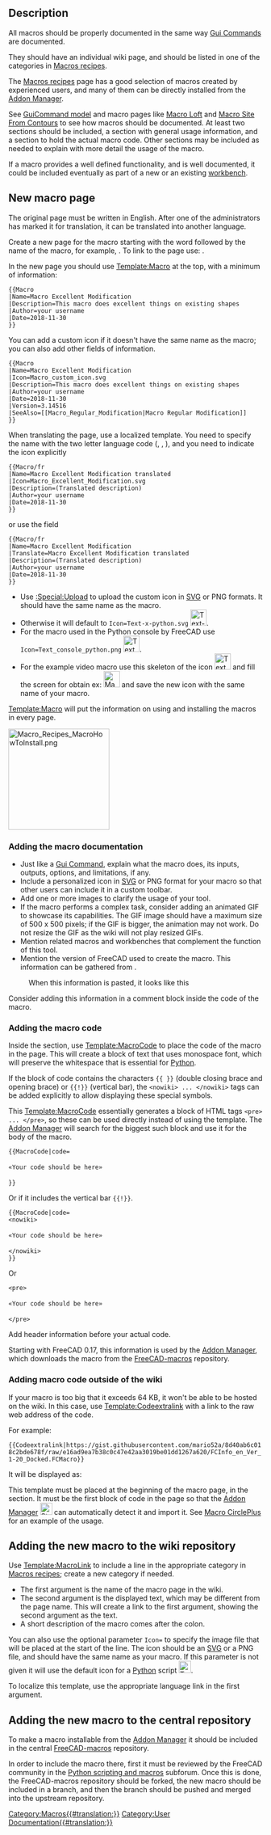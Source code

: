 <languages/>
{{TOCright}}
<translate>

== Description == <!--T:1-->

<!--T:2-->
All macros should be properly documented in the same way [[Gui_Command|Gui Commands]] are documented.

<!--T:46-->
They should have an individual wiki page, and should be listed in one of the categories in [[Macros_recipes|Macros recipes]].

<!--T:3-->
The [[Macros_recipes|Macros recipes]] page has a good selection of macros created by experienced users, and many of them can be directly installed from the [[Std_AddonMgr|Addon Manager]].

<!--T:4-->
See [[GuiCommand_model|GuiCommand model]] and macro pages like [[Macro_Loft|Macro Loft]] and [[Macro_Site_From_Contours|Macro Site From Contours]] to see how macros should be documented. At least two sections should be included, a {{Emphasis|Description}} section with general usage information, and a {{Emphasis|Script}} section to hold the actual macro code. Other sections may be included as needed to explain with more detail the usage of the macro.

<!--T:5-->
If a macro provides a well defined functionality, and is well documented, it could be included eventually as part of a new or an existing [[Workbenches|workbench]].

== New macro page == <!--T:6-->

<!--T:47-->
The original page must be written in English. After one of the administrators has marked it for translation, it can be translated into another language.

<!--T:7-->
Create a new page for the macro starting with the word {{incode|Macro_}} followed by the name of the macro, for example, {{incode|Macro_Excellent_Modification}}. To link to the page use: {{incode|<nowiki>[[Macro_Excellent_Modification|Macro Excellent Modification]]</nowiki>}}.

<!--T:8-->
In the new page you should use [[Template:Macro]] at the top, with a minimum of information:
</translate>
 <nowiki>{{Macro
|Name=Macro Excellent Modification
|Description=This macro does excellent things on existing shapes
|Author=your username
|Date=2018-11-30
}}</nowiki>
<translate>

<!--T:9-->
You can add a custom icon if it doesn't have the same name as the macro; you can also add other fields of information.
</translate>
 <nowiki>{{Macro
|Name=Macro Excellent Modification
|Icon=Macro_custom_icon.svg
|Description=This macro does excellent things on existing shapes
|Author=your username
|Date=2018-11-30
|Version=3.14516
|SeeAlso=[[Macro_Regular_Modification|Macro Regular Modification]]
}}</nowiki>
<translate>

<!--T:10-->
When translating the page, use a localized template. You need to specify the name with the two letter language code ({{incode|/fr}}, {{incode|/it}}, {{incode|/de}}), and you need to indicate the icon explicitly
</translate>
 <nowiki>{{Macro/fr
|Name=Macro Excellent Modification translated
|Icon=Macro_Excellent_Modification.svg
|Description=(Translated description)
|Author=your username
|Date=2018-11-30
}}</nowiki>
<translate>

<!--T:11-->
or use the {{incode|Translate}} field

</translate>
 <nowiki>{{Macro/fr
|Name=Macro Excellent Modification
|Translate=Macro Excellent Modification translated
|Description=(Translated description)
|Author=your username
|Date=2018-11-30
}}</nowiki>
<translate>

<!--T:12-->
* Use [[:Special:Upload]] to upload the custom icon in [[SVG|SVG]] or PNG formats. It should have the same name as the macro.
* Otherwise it will default to <code>Icon=Text-x-python.svg</code> [[Image:Text-x-python.svg|32px]].
* For the macro used in the Python console by FreeCAD use <code>Icon=Text_console_python.png</code> [[Image:Text_console_python.png|32px]].
* For the example video macro use this skeleton of the icon [[Image:Text_Video_Movie.png|32px]] and fill the screen for obtain ex: [[Image:Macro_crank_simul.png|32px]] and save the new icon with the same name of your macro.

<!--T:13-->
[[Template:Macro]] will put the information on using and installing the macros in every page.

</translate>
[[Image:Macro_Recipes_MacroHowToInstall.png|200px]]
<translate>
<!--T:14-->
{{Caption|[[How_to_install_macros|How to install macros]] and [[Customize_Toolbars|customize toolbars]] links in the infobox on each macro page}}


=== Adding the macro documentation === <!--T:15-->

<!--T:16-->
* Just like a [[Gui_Command|Gui Command]], explain what the macro does, its inputs, outputs, options, and limitations, if any.
* Include a personalized icon in [[SVG|SVG]] or PNG format for your macro so that other users can include it in a custom toolbar.
* Add one or more images to clarify the usage of your tool.
* If the macro performs a complex task, consider adding an animated GIF to showcase its capabilities. The GIF image should have a maximum size of 500 x 500 pixels; if the GIF is bigger, the animation may not work. Do not resize the GIF as the wiki will not play resized GIFs.
* Mention related macros and workbenches that complement the function of this tool.
* Mention the version of FreeCAD used to create the macro. This information can be gathered from {{MenuCommand|Help → About FreeCAD → Copy to clipboard}}.

<!--T:17-->
:When this information is pasted, it looks like this
</translate>
{{Code|code=
OS: Ubuntu 18.04.1 LTS
Word size of OS: 64-bit
Word size of FreeCAD: 64-bit
Version: 0.18.15302 (Git)
Build type: Release
Branch: master
Hash: 2e03d2f298677b8212c22cbbc3cb20b7c80eabb5
Python version: 2.7.15rc1
Qt version: 4.8.7
Coin version: 4.0.0a
OCC version: 7.3.0
Locale: English/UnitedStates (en_US)
}}
<translate>

<!--T:18-->
Consider adding this information in a comment block inside the code of the macro.

=== Adding the macro code === <!--T:19-->

<!--T:20-->
Inside the {{Emphasis|Script}} section, use [[Template:MacroCode]] to place the code of the macro in the page. This will create a block of text that uses monospace font, which will preserve the whitespace that is essential for [[Python|Python]].

<!--T:40-->
If the block of code contains the characters <code>{{ }}</code> (double closing brace and opening brace) or <code>{{!}}</code> (vertical bar), the <code>&lt;nowiki&gt; ... &lt;/nowiki&gt;</code> tags can be added explicitly to allow displaying these special symbols.

<!--T:42-->
This [[Template:MacroCode]] essentially generates a block of HTML tags <code>&lt;pre&gt; ... &lt;/pre&gt;</code>, so these can be used directly instead of using the template. The [[Std_AddonMgr|Addon Manager]] will search for the biggest such block and use it for the body of the macro.

</translate>
 <nowiki>{{MacroCode|code=

«Your code should be here»

}}</nowiki>
<translate>

<!--T:43-->
Or if it includes the vertical bar <code>{{!}}</code>.
</translate>
 <nowiki>{{MacroCode|code=
&lt;nowiki&gt;

«Your code should be here»

&lt;/nowiki&gt;
}}</nowiki>
<translate>

<!--T:44-->
Or
</translate>
 <nowiki><pre>

«Your code should be here»

</pre></nowiki>
<translate>

<!--T:23-->
Add header information before your actual code.
</translate>
{{Code|code=
__Title__="Title_Of_macro"
__Author__ = "User_Name"
__Version__ = "00.11"
__Date__    = "2015-07-25"
__Comment__ = "This is the comment of the macro"
__Web__ = "https://forum.freecad.org/viewtopic.php?f=3&t=7384"
__Wiki__ = "http://www.freecadweb.org/wiki/index.php?title=Macro_Title_Of_macro"
__Icon__  = "/usr/lib/freecad/Mod/plugins/icons/Title_Of_macro"
__IconW__  = "C:/Users/YourUserName/AppData/Roaming/FreeCAD"
__Help__ = "start the macro and follow the instructions"
__Status__ = "stable"
__Requires__ = "freecad 0.14.3706"
__Communication__ = "http://www.freecadweb.org/wiki/index.php?title=User:User_Name"

«Your code should be here»
}}
<translate>

<!--T:24-->
Starting with FreeCAD 0.17, this information is used by the [[Std_AddonMgr|Addon Manager]], which downloads the macro from the [https://github.com/FreeCAD/FreeCAD-macros FreeCAD-macros] repository.

=== Adding macro code outside of the wiki === <!--T:25-->

<!--T:26-->
If your macro is too big that it exceeds 64 KB, it won't be able to be hosted on the wiki. In this case, use [[Template:Codeextralink]] with a link to the raw web address of the code.

<!--T:27-->
For example:
</translate>
 <nowiki>{{Codeextralink|https://gist.githubusercontent.com/mario52a/8d40ab6c018c2bde678f/raw/e16ad9ea7b38c0c47e42aa3019be01dd1267a620/FCInfo_en_Ver_1-20_Docked.FCMacro}}</nowiki>
<translate>

<!--T:28-->
It will be displayed as:
</translate>
{{Codeextralink|https://gist.githubusercontent.com/mario52a/8d40ab6c018c2bde678f/raw/e16ad9ea7b38c0c47e42aa3019be01dd1267a620/FCInfo_en_Ver_1-20_Docked.FCMacro}}
<translate>

<!--T:29-->
This template must be placed at the beginning of the macro page, in the {{Emphasis|Description}} section. It must be the first block of code in the page so that the [[Std_AddonMgr|Addon Manager]] [[File:Std_AddonMgr.svg|24px]] can automatically detect it and import it. See [[Macro_CirclePlus|Macro CirclePlus]] for an example of the usage.

<!--T:39-->
{{ColoredParagraph|'''PS:''' In case upgrade in GitHub the path of the RAW code is modified not forgotten modify the link in the Codeextralink template.}}

== Adding the new macro to the wiki repository == <!--T:30-->

<!--T:31-->
Use [[Template:MacroLink]] to include a line in the appropriate category in [[Macros_recipes|Macros recipes]]; create a new category if needed.

</translate>
{{Code|code=
<nowiki>
* {{MacroLink|Macro_Excellent_Modification|Macro Excellent Modification}}: the macro described in a short sentence.
</nowiki>
}}
<translate>

<!--T:32-->
* The first argument is the name of the macro page in the wiki.
* The second argument is the displayed text, which may be different from the page name. This will create a link to the first argument, showing the second argument as the text.
* A short description of the macro comes after the colon.

<!--T:33-->
You can also use the optional parameter <code>Icon=</code> to specify the image file that will be placed at the start of the line. The icon should be an [[SVG|SVG]] or a PNG file, and should have the same name as your macro. If this parameter is not given it will use the default icon for a [[Python|Python]] script [[Image:Text-x-python.svg|24px]].
</translate>
{{Code|code=
<nowiki>
* {{MacroLink|Icon=Macro_Excellent_Modification.svg|Macro_Excellent_Modification|Macro Excellent Modification}}: the macro described in a short sentence.
</nowiki>
}}
<translate>

<!--T:34-->
To localize this template, use the appropriate language link in the first argument.
</translate>
{{Code|code=
<nowiki>
* {{MacroLink|Macro_Excellent_Modification/fr|Macro Excellent Modification}}: (translated description)
</nowiki>
}}
<translate>

== Adding the new macro to the central repository == <!--T:35-->

<!--T:36-->
To make a macro installable from the [[Std_AddonMgr|Addon Manager]] it should be included in the central [https://github.com/FreeCAD/FreeCAD-macros FreeCAD-macros] repository.

<!--T:37-->
In order to include the macro there, first it must be reviewed by the FreeCAD community in the [https://forum.freecadweb.org/viewforum.php?f=22 Python scripting and macros] subforum. Once this is done, the FreeCAD-macros repository should be forked, the new macro should be included in a branch, and then the branch should be pushed and merged into the upstream repository.

</translate>
[[Category:Macros{{#translation:}}]]
[[Category:User Documentation{{#translation:}}]]